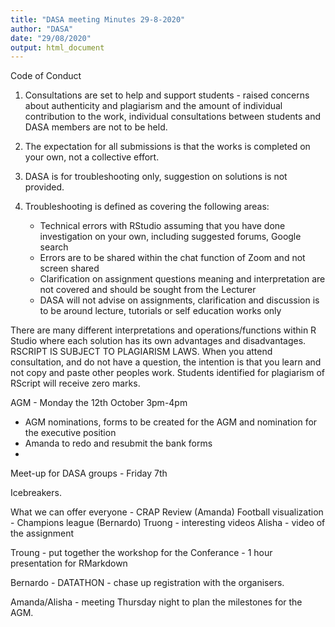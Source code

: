 ```yaml
---
title: "DASA meeting Minutes 29-8-2020"
author: "DASA"
date: "29/08/2020"
output: html_document
---
```


Code of Conduct

1. Consultations are set to help and support students - raised concerns about authenticity and plagiarism and the amount of individual contribution to the work, individual consultations between students and DASA members are not to be held. 
2. The expectation for all submissions is that the works is completed on your own, not a collective effort.

3. DASA is for troubleshooting only, suggestion on solutions is not provided.

4. Troubleshooting is defined as covering the following areas:
    - Technical errors with RStudio assuming that you have done investigation on your own, including suggested forums, Google search
    - Errors are to be shared within the chat function of Zoom and not screen shared
    - Clarification on assignment questions meaning and interpretation are not covered and should be sought from the Lecturer
    - DASA will not advise on assignments, clarification and discussion is to be around lecture, tutorials or self education works only
    
There are many different interpretations and operations/functions within R Studio where each solution has its own advantages and disadvantages. RSCRIPT IS SUBJECT TO PLAGIARISM LAWS. When you attend consultation, and do not have a question, the intention is that you learn and not copy and paste other peoples work. Students identified for plagiarism of RScript will receive zero marks.    



AGM - Monday the 12th October 3pm-4pm

- AGM nominations, forms to be created for the AGM and nomination for the executive position
- Amanda to redo and resubmit the bank forms
- 

Meet-up for DASA groups - Friday 7th 

Icebreakers. 

What we can offer  everyone - CRAP Review (Amanda)
Football visualization - Champions league (Bernardo)
Truong - interesting videos
Alisha - video of the assignment



Troung - put together the workshop for the Conferance - 1 hour presentation for RMarkdown

Bernardo - DATATHON - chase up registration with the organisers.

Amanda/Alisha - meeting Thursday night to plan the milestones for the AGM.




